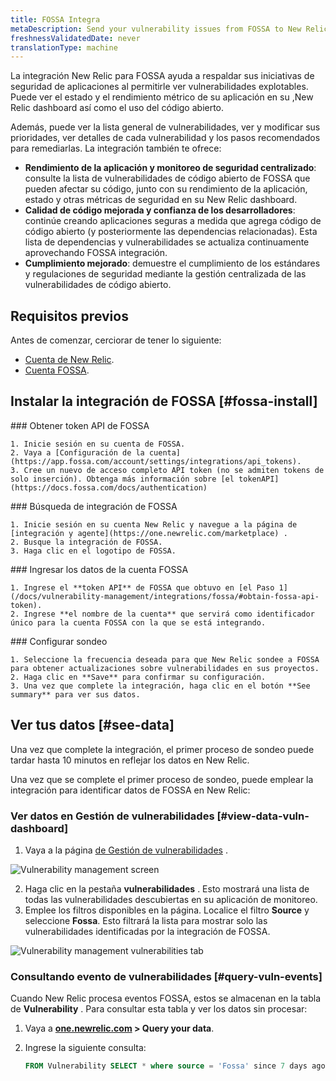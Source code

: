 ```yaml
---
title: FOSSA Integra
metaDescription: Send your vulnerability issues from FOSSA to New Relic.
freshnessValidatedDate: never
translationType: machine
---
```


La integración New Relic para FOSSA ayuda a respaldar sus iniciativas de seguridad de aplicaciones al permitirle ver vulnerabilidades explotables. Puede ver el estado y el rendimiento métrico de su aplicación en su ,New Relic dashboard así como el uso del código abierto.

Además, puede ver la lista general de vulnerabilidades, ver y modificar sus prioridades, ver detalles de cada vulnerabilidad y los pasos recomendados para remediarlas. La integración también te ofrece:

* **Rendimiento de la aplicación y monitoreo de seguridad centralizado**: consulte la lista de vulnerabilidades de código abierto de FOSSA que pueden afectar su código, junto con su rendimiento de la aplicación, estado y otras métricas de seguridad en su New Relic dashboard.
* **Calidad de código mejorada y confianza de los desarrolladores**: continúe creando aplicaciones seguras a medida que agrega código de código abierto (y posteriormente las dependencias relacionadas). Esta lista de dependencias y vulnerabilidades se actualiza continuamente aprovechando FOSSA integración.
* **Cumplimiento mejorado**: demuestre el cumplimiento de los estándares y regulaciones de seguridad mediante la gestión centralizada de las vulnerabilidades de código abierto.

## Requisitos previos

Antes de comenzar, cerciorar de tener lo siguiente:

* [Cuenta de New Relic](http://newrelic.com/signup).
* [Cuenta FOSSA](https://app.fossa.com/auth/register).

## Instalar la integración de FOSSA [#fossa-install]

<Steps>
  <Step>
    ### Obtener token API de FOSSA

    1. Inicie sesión en su cuenta de FOSSA.
    2. Vaya a [Configuración de la cuenta](https://app.fossa.com/account/settings/integrations/api_tokens).
    3. Cree un nuevo de acceso completo API token (no se admiten tokens de solo inserción). Obtenga más información sobre [el tokenAPI](https://docs.fossa.com/docs/authentication)
  </Step>

  <Step>
    ### Búsqueda de integración de FOSSA

    1. Inicie sesión en su cuenta New Relic y navegue a la página de [integración y agente](https://one.newrelic.com/marketplace) .
    2. Busque la integración de FOSSA.
    3. Haga clic en el logotipo de FOSSA.
  </Step>

  <Step>
    ### Ingresar los datos de la cuenta FOSSA

    1. Ingrese el **token API** de FOSSA que obtuvo en [el Paso 1](/docs/vulnerability-management/integrations/fossa/#obtain-fossa-api-token).
    2. Ingrese **el nombre de la cuenta** que servirá como identificador único para la cuenta FOSSA con la que se está integrando.
  </Step>

  <Step>
    ### Configurar sondeo

    1. Seleccione la frecuencia deseada para que New Relic sondee a FOSSA para obtener actualizaciones sobre vulnerabilidades en sus proyectos.
    2. Haga clic en **Save** para confirmar su configuración.
    3. Una vez que complete la integración, haga clic en el botón **See summary** para ver sus datos.
  </Step>
</Steps>

## Ver tus datos [#see-data]

Una vez que complete la integración, el primer proceso de sondeo puede tardar hasta 10 minutos en reflejar los datos en New Relic.

Una vez que se complete el primer proceso de sondeo, puede emplear la integración para identificar datos de FOSSA en New Relic:

### Ver datos en Gestión de vulnerabilidades [#view-data-vuln-dashboard]

1. Vaya a la página [de Gestión de vulnerabilidades](https://one.newrelic.com/vulnerability-management) .

<img title="Vulnerability management screen" alt="Vulnerability management screen" src="/images/accounts_screenshot-full_vm-landing-updated.webp" />

2. Haga clic en la pestaña **vulnerabilidades** . Esto mostrará una lista de todas las vulnerabilidades descubiertas en su aplicación de monitoreo.
3. Emplee los filtros disponibles en la página. Localice el filtro **Source** y seleccione **Fossa**. Esto filtrará la lista para mostrar solo las vulnerabilidades identificadas por la integración de FOSSA.

<img title="Vulnerabilities tab" alt="Vulnerability management vulnerabilities tab" src="/images/vm_screenshot-full_vuln-tab.webp" />

### Consultando evento de vulnerabilidades [#query-vuln-events]

Cuando New Relic procesa eventos FOSSA, estos se almacenan en la tabla de **Vulnerability** . Para consultar esta tabla y ver los datos sin procesar:

1. Vaya a **[one.newrelic.com](https://one.newrelic.com) &gt; Query your data**.

2. Ingrese la siguiente consulta:

   ```sql
   FROM Vulnerability SELECT * where source = 'Fossa' since 7 days ago
   ```